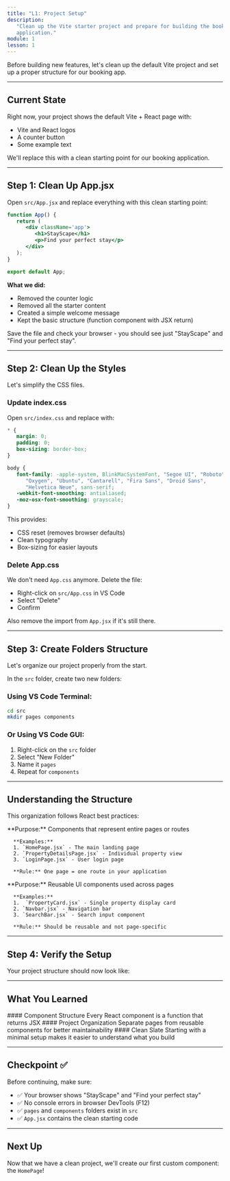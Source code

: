 ```yaml
---
title: "L1: Project Setup"
description:
   "Clean up the Vite starter project and prepare for building the booking
   application."
module: 1
lesson: 1
---
```



Before building new features, let's clean up the default Vite project and set up
a proper structure for our booking app.

---

## Current State

Right now, your project shows the default Vite + React page with:

-  Vite and React logos
-  A counter button
-  Some example text

We'll replace this with a clean starting point for our booking application.

---

## Step 1: Clean Up App.jsx

Open `src/App.jsx` and replace everything with this clean starting point:

```jsx title="src/App.jsx"
function App() {
   return (
      <div className='app'>
         <h1>StayScape</h1>
         <p>Find your perfect stay</p>
      </div>
   );
}

export default App;
```

**What we did:**

-  Removed the counter logic
-  Removed all the starter content
-  Created a simple welcome message
-  Kept the basic structure (function component with JSX return)

Save the file and check your browser - you should see just "StayScape" and "Find
your perfect stay".

---

## Step 2: Clean Up the Styles

Let's simplify the CSS files.

### Update index.css

Open `src/index.css` and replace with:

```css title="src/index.css"
* {
   margin: 0;
   padding: 0;
   box-sizing: border-box;
}

body {
   font-family: -apple-system, BlinkMacSystemFont, "Segoe UI", "Roboto",
      "Oxygen", "Ubuntu", "Cantarell", "Fira Sans", "Droid Sans",
      "Helvetica Neue", sans-serif;
   -webkit-font-smoothing: antialiased;
   -moz-osx-font-smoothing: grayscale;
}
```

This provides:

-  CSS reset (removes browser defaults)
-  Clean typography
-  Box-sizing for easier layouts

### Delete App.css

We don't need `App.css` anymore. Delete the file:

-  Right-click on `src/App.css` in VS Code
-  Select "Delete"
-  Confirm

Also remove the import from `App.jsx` if it's still there.

---

## Step 3: Create Folders Structure

Let's organize our project properly from the start.

In the `src` folder, create two new folders:

<Files>
   <Folder name='src' defaultOpen>
      <Folder name='pages'>
         <File name='(components for full pages)' />
      </Folder>
      <Folder name='components'>
         <File name='(reusable UI components)' />
      </Folder>
   </Folder>
</Files>

### Using VS Code Terminal:

```bash
cd src
mkdir pages components
```

### Or Using VS Code GUI:

1. Right-click on the `src` folder
2. Select "New Folder"
3. Name it `pages`
4. Repeat for `components`

---

## Understanding the Structure

This organization follows React best practices:

<Accordions type='single'>
   <Accordion id='pages' title='pages/ Folder' value='pages'>
      **Purpose:** Components that represent entire pages or routes 

      **Examples:** 
      1. `HomePage.jsx` - The main landing page
      2. `PropertyDetailsPage.jsx` - Individual property view
      3. `LoginPage.jsx` - User login page 

      **Rule:** One page = one route in your application
   </Accordion>

   <Accordion id='components' title='components/ Folder' value='components'>
      **Purpose:** Reusable UI components used across pages 
      
      **Examples:**
      1.  `PropertyCard.jsx` - Single property display card
      2. `Navbar.jsx` - Navigation bar
      3. `SearchBar.jsx` - Search input component 
      
      **Rule:** Should be reusable and not page-specific
   </Accordion>
</Accordions>

---

## Step 4: Verify the Setup

Your project structure should now look like:

<Files>
   <Folder name='src' defaultOpen>
      <Folder name='pages'>
         <File name='(empty for now)' />
      </Folder>
      <Folder name='components'>
         <File name='(empty for now)' />
      </Folder>
      <File name='App.jsx' />
      <File name='main.jsx' />
      <File name='index.css' />
   </Folder>
   <File name='index.html' />
   <File name='package.json' />
   <File name='vite.config.js' />
</Files>

---

## What You Learned

<Steps>
   <Step>
      #### Component Structure Every React component is a function that returns JSX
   </Step>
   <Step>
      #### Project Organization Separate pages from reusable components for better maintainability
   </Step>
   <Step>
      #### Clean Slate Starting with a minimal setup makes it easier to understand what you build
   </Step>
</Steps>

---

## Checkpoint ✅

Before continuing, make sure:

-  ✅ Your browser shows "StayScape" and "Find your perfect stay"
-  ✅ No console errors in browser DevTools (F12)
-  ✅ `pages` and `components` folders exist in `src`
-  ✅ `App.jsx` contains the clean starting code

---

## Next Up

Now that we have a clean project, we'll create our first custom component: the
`HomePage`!


